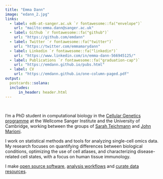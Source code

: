 ```yaml
---
title: "Emma Dann"
image: "edann_2.jpg"
links:
  - label: ed6-at-sanger.ac.uk `r fontawesome::fa("envelope")`
    url: "mailto:emma.dann@sanger.ac.uk"
  - label: Github `r fontawesome::fa("github")`  
    url: "https://github.com/emdann"
  - label: Twitter `r fontawesome::fa("twitter")`
    url: "https://twitter.com/emmamarydann"
  - label: Linkedin `r fontawesome::fa("linkedin")`
    url: "https://www.linkedin.com/in/emma-dann-566945125/"
  - label: Publications `r fontawesome::fa("graduation-cap")`
    url: "https://emdann.github.io/pubs.html"
  - label: CV
    url: "https://emdann.github.io/one-column-paged.pdf"
output:
  postcards::solana:
  includes:
      in_header: header.html
---
```

 
<!-- ## About me `r emo::ji('woman_technologist')` -->
<br/>


I'm a PhD student in computational biology in the [Cellular Genetics programme](https://www.sanger.ac.uk/programme/cellular-genetics/) at the Wellcome Sanger Institute and the University of Cambridge, working between the groups of [Sarah Teichmann](http://www.teichlab.org/) and [John Marioni](https://www.ebi.ac.uk/research/marioni). 

I work on statistical methods and tools for analyzing single-cell omics data. My research focuses on quantifying differences between biological conditions, optimizing the use of cell atlases, and characterizing disease-related cell states, with a focus on human tissue immunology. 

I make [open source software](https://github.com/MarioniLab/miloR), [analysis workflows](https://github.com/MarioniLab/oor_benchmark) and [curate data resources](https://github.com/Teichlab/Pan_fetal_immune#mapping-the-developing-human-immune-system-across-organs.).
